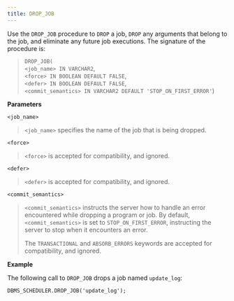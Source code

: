 ```yaml
---
title: DROP_JOB
---
```


Use the `DROP_JOB` procedure to `DROP` a job, `DROP` any arguments that belong to the job, and eliminate any future job executions. The signature of the procedure is:

> `DROP_JOB(`  
> `<job_name> IN VARCHAR2`,  
> `<force> IN BOOLEAN DEFAULT FALSE`,  
> `<defer> IN BOOLEAN DEFAULT FALSE`,  
> `<commit_semantics> IN VARCHAR2 DEFAULT 'STOP_ON_FIRST_ERROR'`)

**Parameters**

`<job_name>`

> `<job_name>` specifies the name of the job that is being dropped.

`<force>`

> `<force>` is accepted for compatibility, and ignored.

`<defer>`

> `<defer>` is accepted for compatibility, and ignored.

`<commit_semantics>`

> `<commit_semantics>` instructs the server how to handle an error encountered while dropping a program or job. By default, `<commit_semantics>` is set to `STOP_ON_FIRST_ERROR`, instructing the server to stop when it encounters an error.
> 
> The `TRANSACTIONAL` and `ABSORB_ERRORS` keywords are accepted for compatibility, and ignored.

**Example**

The following call to `DROP_JOB` drops a job named `update_log`:

``` text
DBMS_SCHEDULER.DROP_JOB('update_log');
```
